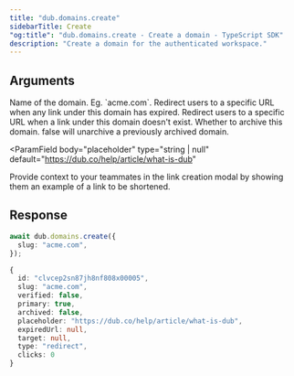 ```yaml
---
title: "dub.domains.create"
sidebarTitle: Create
"og:title": "dub.domains.create - Create a domain - TypeScript SDK"
description: "Create a domain for the authenticated workspace."
---
```



## Arguments

<ParamField body="slug" type="string" required>
  Name of the domain. Eg. `acme.com`.
</ParamField>

<ParamField body="expiredUrl" type="string | null">
  Redirect users to a specific URL when any link under this domain has expired.
</ParamField>

<ParamField body="notFoundUrl" type="string | null">
  Redirect users to a specific URL when a link under this domain doesn't exist.
</ParamField>

<ParamField body="archived" type="boolean" default={false}>
  Whether to archive this domain. false will unarchive a previously archived
  domain.
</ParamField>

<ParamField
  body="placeholder"
  type="string | null"
  default="https://dub.co/help/article/what-is-dub"
>
  Provide context to your teammates in the link creation modal by showing them
  an example of a link to be shortened.
</ParamField>

## Response

<DomainResponse />

<RequestExample>

```ts
await dub.domains.create({
  slug: "acme.com",
});
```

</RequestExample>

<ResponseExample>

```ts
{
  id: "clvcep2sn87jh8nf808x00005",
  slug: "acme.com",
  verified: false,
  primary: true,
  archived: false,
  placeholder: "https://dub.co/help/article/what-is-dub",
  expiredUrl: null,
  target: null,
  type: "redirect",
  clicks: 0
}
```

</ResponseExample>
